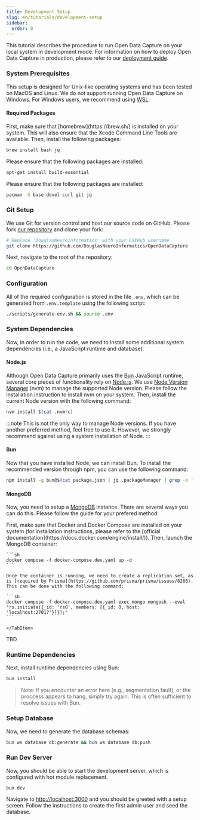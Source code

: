 ```yaml
---
title: Development Setup
slug: en/tutorials/development-setup
sidebar:
  order: 0
---
```



This tutorial describes the procedure to run Open Data Capture on your local system in development mode. For information on how to deploy Open Data Capture in production, please refer to our [deployment guide](/en/tutorials/deployment/).

### System Prerequisites

This setup is designed for Unix-like operating systems and has been tested on MacOS and Linux. We do not support running Open Data Capture on Windows. For Windows users, we recommend using [WSL](https://learn.microsoft.com/en-us/windows/wsl/install).

#### Required Packages

<Tabs>

<TabItem label="MacOS">
  First, make sure that [homebrew](https://brew.sh/) is installed on your system. This will also ensure that the Xcode
  Command Line Tools are available. Then, install the following packages:
  
  ```sh
  brew install bash jq 
  ```

</TabItem>
<TabItem label="Ubuntu">
  Please ensure that the following packages are installed:

  ```sh
  apt-get install build-essential
  ```

</TabItem>
<TabItem label="Arch Linux">
  Please ensure that the following packages are installed:

  ```sh
  pacman -S base-devel curl git jq
  ```

</TabItem>

</Tabs>

### Git Setup

We use Git for version control and host our source code on GitHub. Please fork [our repository](https://github.com/DouglasNeuroInformatics/OpenDataCapture) and clone your fork:

```sh
# Replace 'DouglasNeuroinformatics' with your GitHub username
git clone https://github.com/DouglasNeuroInformatics/OpenDataCapture
```

Next, navigate to the root of the repository:

```sh
cd OpenDataCapture
```

### Configuration

All of the required configuration is stored in the file `.env`, which can be generated from `.env.template` using the following script:

```sh
./scripts/generate-env.sh && source .env
```

### System Dependencies

Now, in order to run the code, we need to install some additional system dependencies (i.e., a JavaScript runtime and database).

#### Node.js

Although Open Data Capture primarily uses the [Bun](https://bun.sh/) JavaScript runtime, several core pieces of functionality rely on [Node.js](https://nodejs.org/en). We use [Node Version Manager](https://github.com/nvm-sh/nvm) (nvm) to manage the supported Node version. Please follow the installation instruction to install nvm on your system. Then, install the current Node version with the following command:

```sh
nvm install $(cat .nvmrc)
```

:::note
This is not the only way to manage Node versions. If you have another preferred method, feel free to use it. However, we strongly recommend against using a system installation of Node.
:::

#### Bun

Now that you have installed Node, we can install Bun. To install the recommended version through npm, you can use the following command:

```sh
npm install -g bun@$(cat package.json | jq .packageManager | grep -o '[0-9]\+\.[0-9]\+\.[0-9]\+')
```

#### MongoDB

Now, you need to setup a [MongoDB](https://www.mongodb.com/docs/) instance. There are several ways you can do this. Please follow the guide for your prefered method:

<Tabs>
  <TabItem label="Docker (Recommended)">
		First, make sure that Docker and Docker Compose are installed on your system (for installation instructions, please refer to the [official documentation](https://docs.docker.com/engine/install/)).
    Then, launch the MongoDB container:

    ```sh
    docker compose -f docker-compose.dev.yaml up -d
    ```

    Once the container is running, we need to create a replication set, as is [required by Prisma](https://github.com/prisma/prisma/issues/8266). This can be done with the following command:

    ```sh
    docker compose -f docker-compose.dev.yaml exec mongo mongosh --eval "rs.initiate({_id: 'rs0', members: [{_id: 0, host: 'localhost:27017'}]});"
    ```

    </TabItem>

  <TabItem label="System Install (MacOS)">
    TBD
  </TabItem>
</Tabs>

### Runtime Dependencies

Next, install runtime dependencies using Bun:

```sh
bun install
```

> Note: If you encounter an error here (e.g., segmentation fault), or the proccess appears to hang, simply try again. This is often sufficient to resolve issues with Bun.

### Setup Database

Now, we need to generate the database schemas:

```sh
bun ws database db:generate && bun ws database db:push
```

### Run Dev Server

Now, you should be able to start the development server, which is configured with hot module replacement.

```shell
bun dev
```

Navigate to [http://localhost:3000](http://localhost:3000) and you should be greeted with a setup screen. Follow the instructions to create the first admin user and seed the database.
